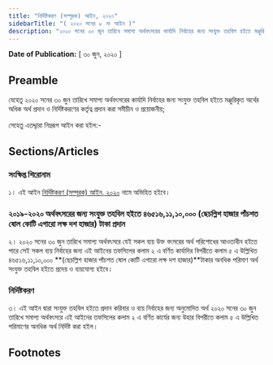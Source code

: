 ```yaml
---
title: "নির্দিষ্টকরণ (সম্পূরক) আইন, ২০২০"
sidebarTitle: "( ২০২০ সনের ৮ নং আইন )"
description: "২০২০ সনের ৩০ জুন তারিখে সমাপ্য অর্থবৎসরের কার্যাদি নির্বাহের জন্য সংযুক্ত তহবিল হইতে মঞ্জুরিকৃত অর্থের অধিক অর্থ প্রদান ও নির্দিষ্টকরণের কর্তৃত্ব প্রদানের উদ্দেশ্যে প্রণীত আইন"
---
```


**Date of Publication:** [ ৩০ জুন, ২০২০ ]

## Preamble

যেহেতু ২০২০ সনের ৩০ জুন তারিখে সমাপ্য অর্থবৎসরের কার্যাদি নির্বাহের জন্য সংযুক্ত তহবিল হইতে মঞ্জুরিকৃত অর্থের অধিক অর্থ প্রদান ও নির্দিষ্টকরণের কর্তৃত্ব প্রদান করা সমীচীন ও প্রয়োজনীয়;

সেহেতু এতদ্দ্বারা নিম্নরূপ আইন করা হইল:-

## Sections/Articles

### সংক্ষিপ্ত শিরোনাম

১। এই আইন [নির্দিষ্টকরণ (সম্পূরক) আইন, ২০২০](/act-1302.html "নির্দিষ্টকরণ (সম্পূরক) আইন, ২০২০") নামে অভিহিত হইবে।

### ২০১৯-২০২০ অর্থবৎসরের জন্য সংযুক্ত তহবিল হইতে ৪৬৫১৬,১১,১০,০০০ (ছেচল্লিশ হাজার পাঁচশত ষোল কোটি এগারো লক্ষ দশ হাজার) টাকা প্রদান

২। ২০২০ সনের ৩০ জুন তারিখে সমাপ্য অর্থবৎসরে যেই সকল ব্যয় উক্ত বৎসরের অর্থ পরিশোধের আওতাধীন হইতে পারে সেই সকল ব্যয় নির্বাহের জন্য এই আইনের তফসিলের কলাম ২ এ বর্ণিত কার্যাদির বিপরীতে কলাম ৫ এ উল্লিখিত ৪৬৫১৬,১১,১০,০০০ **(ছেচল্লিশ হাজার পাঁচশত ষোল কোটি এগারো লক্ষ দশ হাজার)**টাকার অনধিক পরিমাণ অর্থ সংযুক্ত তহবিল হইতে প্রদেয় ও ব্যয়যোগ্য হইবে।

### নির্দিষ্টকরণ

৩। এই আইন দ্বারা সংযুক্ত তহবিল হইতে প্রদান করিবার ও ব্যয় নির্বাহের জন্য অনুমোদিত অর্থ ২০২০ সনের ৩০ জুন তারিখে সমাপ্য অর্থবৎসরে এই আইনের তফসিলের কলাম ২ এ বর্ণিত কার্যের জন্য উহার বিপরীতে কলাম ৫ এ উল্লিখিত পরিমাণের অনধিক অর্থ নির্দিষ্ট করা হইল।

## Footnotes
